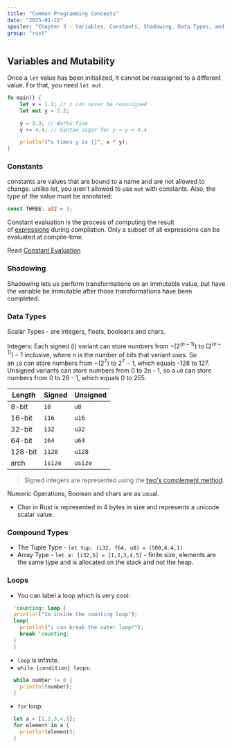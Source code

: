 ```yaml
---
title: "Common Programming Concepts"
date: "2025-01-22"
spoiler: "Chapter 3 - Variables, Constants, Shadowing, Data Types, and Loops"
group: "rust"
---
```


## Variables and Mutability

Once a `let` value has been initialized, it cannot be reassigned to a different value. For that, you need `let mut`.

```rust
fn main() {
    let x = 1.1; // x can never be reassigned
    let mut y = 2.2;

    y = 3.3; // Works fine
    y += 4.4; // Syntax sugar for y = y + 4.4

    println!("x times y is {}", x * y);
}
```

### Constants

constants are values that are bound to a name and are not allowed to change. unlike let, you aren't allowed to use `mut` with constants.
Also, the type of the value must be annotated:

```rust
const THREE: u32 = 3;
```

Constant evaluation is the process of computing the result of [expressions](https://doc.rust-lang.org/reference/expressions.html) during compilation. Only a subset of all expressions can be evaluated at compile-time.

Read [Constant Evaluation](https://doc.rust-lang.org/reference/const_eval.html)

### Shadowing

Shadowing lets us perform transformations on an immutable value, but have the variable be immutable after those transformations have been completed.

### Data Types

Scalar Types - are integers, floats, booleans and chars.

Integers:
Each signed (i) variant can store numbers from $-(2^(n - 1))$ to $(2^(n-1))-1$ inclusive, where *n* is the number of bits that variant uses. So an `i8` can store numbers from $-(2^7)$ to $2^7 - 1$, which equals -128 to 127. Unsigned variants can store numbers from 0 to 2n - 1, so a `u8` can store numbers from 0 to 28 - 1, which equals 0 to 255.

| Length  | Signed  | Unsigned |
| ------- | ------- | -------- |
| 8-bit   | `i8`    | `u8`     |
| 16-bit  | `i16`   | `u16`    |
| 32-bit  | `i32`   | `u32`    |
| 64-bit  | `i64`   | `u64`    |
| 128-bit | `i128`  | `u128`   |
| arch    | `isize` | `usize`  |

> Signed integers are represented using the [two's complement method](https://en.wikipedia.org/wiki/Two%27s_complement).

Numeric Operations, Boolean and chars are as usual.

- Char in Rust is represented in 4 bytes in size and represents a unicode scalar value.

### Compound Types

- The Tuple Type - `let tup: (i32, f64, u8) = (500,6.4,1)`
- Array Type - `let a: [i32,5] = [1,2,3,4,5]` - finite size, elements are the same type and is allocated on the stack and not the heap.

### Loops

- You can label a loop which is very cool:

```rust
  'counting: loop {
  println!("Im inside the counting loop");
  loop{
  	println!("i can break the outer loop!");
  	break 'counting;
  }
  }
```

- `loop` is infinite.
- `while {condition} loops`:

```rust
  while number != 0 {
    println!(number);
  }
```

- `for` loop:

```rust
  let a = [1,2,3,4,5];
  for element in a {
    println!(element);
  }
```
